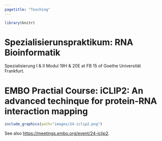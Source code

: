 ```yaml
---
pagetitle: "Teaching"
---
```


```r
library(knitr)
```

# Spezialisierunspraktikum: RNA Bioinformatik

Spezialisierung I & II Modul 19H & 20E 
at FB 15 of Goethe Universität Frankfurt.



# EMBO Practial Course: iCLIP2: An advanced techinque for protein-RNA interaction mapping

```r
include_graphics(path="images/24-iclip2.png")
```

See also <https://meetings.embo.org/event/24-iclip2>.